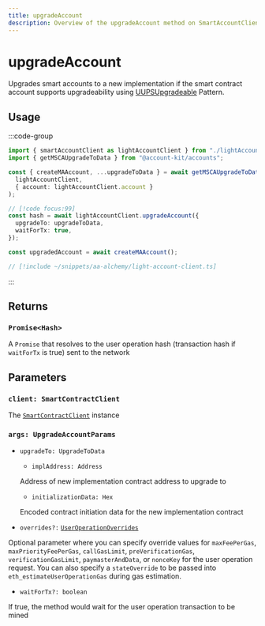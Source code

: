 ```yaml
---
title: upgradeAccount
description: Overview of the upgradeAccount method on SmartAccountClient
---
```


# upgradeAccount

Upgrades smart accounts to a new implementation if the smart contract account supports upgradeability using [UUPSUpgradeable](https://docs.openzeppelin.com/contracts/4.x/api/proxy#UUPSUpgradeable) Pattern.

## Usage

:::code-group

```ts [example.ts]
import { smartAccountClient as lightAccountClient } from "./lightAccountClient";
import { getMSCAUpgradeToData } from "@account-kit/accounts";

const { createMAAccount, ...upgradeToData } = await getMSCAUpgradeToData(
  lightAccountClient,
  { account: lightAccountClient.account }
);

// [!code focus:99]
const hash = await lightAccountClient.upgradeAccount({
  upgradeTo: upgradeToData,
  waitForTx: true,
});

const upgradedAccount = await createMAAccount();
```

```ts [lightAccountClient.ts]
// [!include ~/snippets/aa-alchemy/light-account-client.ts]
```

:::

## Returns

### `Promise<Hash>`

A `Promise` that resolves to the user operation hash (transaction hash if `waitForTx` is true) sent to the network

## Parameters

### `client: SmartContractClient`

The [`SmartContractClient`](/packages/aa-core/smart-account-client/) instance

### `args: UpgradeAccountParams`

- `upgradeTo: UpgradeToData`

  - `implAddress: Address`

  Address of new implementation contract address to upgrade to

  - `initializationData: Hex`

  Encoded contract initiation data for the new implementation contract

- `overrides?:` [`UserOperationOverrides`](/resources/types#useroperationoverrides)

Optional parameter where you can specify override values for `maxFeePerGas`, `maxPriorityFeePerGas`, `callGasLimit`, `preVerificationGas`, `verificationGasLimit`, `paymasterAndData`, or `nonceKey` for the user operation request. You can also specify a `stateOverride` to be passed into `eth_estimateUserOperationGas` during gas estimation.

- `waitForTx?: boolean`

If true, the method would wait for the user operation transaction to be mined
